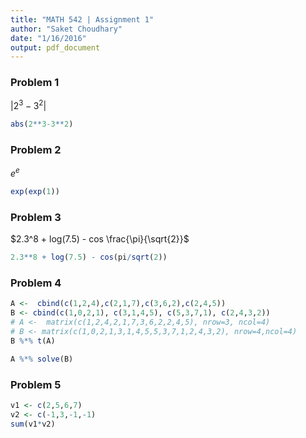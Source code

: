 ```yaml
---
title: "MATH 542 | Assignment 1"
author: "Saket Choudhary"
date: "1/16/2016"
output: pdf_document
---
```


### Problem 1

$|2^3 - 3^2|$
```r
abs(2**3-3**2)
```

### Problem 2
$e^e$

```r
exp(exp(1))
```

### Problem 3

$2.3^8 + log(7.5) - cos \frac{\pi}{\sqrt{2}}$

```r
2.3**8 + log(7.5) - cos(pi/sqrt(2))
```

### Problem 4

```r
A <-  cbind(c(1,2,4),c(2,1,7),c(3,6,2),c(2,4,5))
B <- cbind(c(1,0,2,1), c(3,1,4,5), c(5,3,7,1), c(2,4,3,2))
# A <-  matrix(c(1,2,4,2,1,7,3,6,2,2,4,5), nrow=3, ncol=4)
# B <- matrix(c(1,0,2,1,3,1,4,5,5,3,7,1,2,4,3,2), nrow=4,ncol=4)
B %*% t(A)
```

```r
A %*% solve(B)
```
      
      
### Problem 5

```r
v1 <- c(2,5,6,7)
v2 <- c(-1,3,-1,-1)
sum(v1*v2)
```